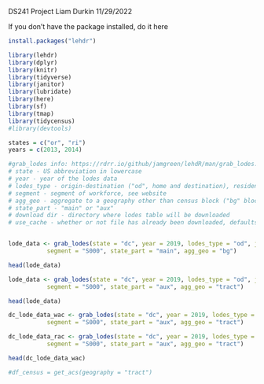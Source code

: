 DS241 Project
Liam Durkin
11/29/2022

If you don't have the package installed, do it here
```r
install.packages("lehdr")
```

```r
library(lehdr)
library(dplyr)
library(knitr)
library(tidyverse)
library(janitor)
library(lubridate)
library(here)
library(sf)
library(tmap)
library(tidycensus)
#library(devtools)
```

```r
states = c("or", "ri")
years = c(2013, 2014)

#grab_lodes info: https://rdrr.io/github/jamgreen/lehdR/man/grab_lodes.html
# state - US abbreviation in lowercase
# year - year of the lodes data
# lodes_type - origin-destination ("od", home and destination), residential association ("rac", job totals of worker home), or workplace association ("wac", job totals of worker job)
# segment - segment of workforce, see website
# agg_geo - aggregate to a geography other than census block ("bg" block group, "tract", "county", or "state")
# state_part - "main" or "aux"
# download dir - directory where lodes table will be downloaded
# use_cache - whether or not file has already been downloaded, defaults to FALSE


lode_data <- grab_lodes(state = "dc", year = 2019, lodes_type = "od", job_type = "JT00",
           segment = "S000", state_part = "main", agg_geo = "bg")

head(lode_data)
```


```r
lode_data <- grab_lodes(state = "dc", year = 2019, lodes_type = "od", job_type = "JT01",
           segment = "S000", state_part = "aux", agg_geo = "tract")

head(lode_data)
```


```r

dc_lode_data_wac <- grab_lodes(state = "dc", year = 2019, lodes_type = "wac", job_type = "JT01",
           segment = "S000", state_part = "aux", agg_geo = "tract")

dc_lode_data_rac <- grab_lodes(state = "dc", year = 2019, lodes_type = "rac", job_type = "JT01",
           segment = "S000", state_part = "aux", agg_geo = "tract")

head(dc_lode_data_wac)

```

```r
#df_census = get_acs(geography = "tract")
```











